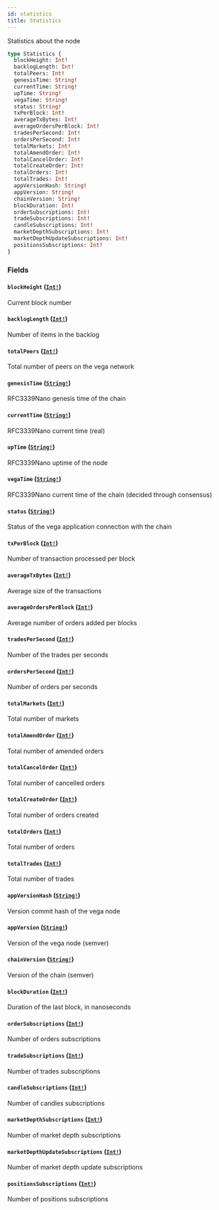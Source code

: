 ```yaml
---
id: statistics
title: Statistics
---
```


Statistics about the node

```graphql
type Statistics {
  blockHeight: Int!
  backlogLength: Int!
  totalPeers: Int!
  genesisTime: String!
  currentTime: String!
  upTime: String!
  vegaTime: String!
  status: String!
  txPerBlock: Int!
  averageTxBytes: Int!
  averageOrdersPerBlock: Int!
  tradesPerSecond: Int!
  ordersPerSecond: Int!
  totalMarkets: Int!
  totalAmendOrder: Int!
  totalCancelOrder: Int!
  totalCreateOrder: Int!
  totalOrders: Int!
  totalTrades: Int!
  appVersionHash: String!
  appVersion: String!
  chainVersion: String!
  blockDuration: Int!
  orderSubscriptions: Int!
  tradeSubscriptions: Int!
  candleSubscriptions: Int!
  marketDepthSubscriptions: Int!
  marketDepthUpdateSubscriptions: Int!
  positionsSubscriptions: Int!
}
```

### Fields

#### `blockHeight` ([`Int!`](/graphql/scalars/int))

Current block number

#### `backlogLength` ([`Int!`](/graphql/scalars/int))

Number of items in the backlog

#### `totalPeers` ([`Int!`](/graphql/scalars/int))

Total number of peers on the vega network

#### `genesisTime` ([`String!`](/graphql/scalars/string))

RFC3339Nano genesis time of the chain

#### `currentTime` ([`String!`](/graphql/scalars/string))

RFC3339Nano current time (real)

#### `upTime` ([`String!`](/graphql/scalars/string))

RFC3339Nano uptime of the node

#### `vegaTime` ([`String!`](/graphql/scalars/string))

RFC3339Nano current time of the chain (decided through consensus)

#### `status` ([`String!`](/graphql/scalars/string))

Status of the vega application connection with the chain

#### `txPerBlock` ([`Int!`](/graphql/scalars/int))

Number of transaction processed per block

#### `averageTxBytes` ([`Int!`](/graphql/scalars/int))

Average size of the transactions

#### `averageOrdersPerBlock` ([`Int!`](/graphql/scalars/int))

Average number of orders added per blocks

#### `tradesPerSecond` ([`Int!`](/graphql/scalars/int))

Number of the trades per seconds

#### `ordersPerSecond` ([`Int!`](/graphql/scalars/int))

Number of orders per seconds

#### `totalMarkets` ([`Int!`](/graphql/scalars/int))

Total number of markets

#### `totalAmendOrder` ([`Int!`](/graphql/scalars/int))

Total number of amended orders

#### `totalCancelOrder` ([`Int!`](/graphql/scalars/int))

Total number of cancelled orders

#### `totalCreateOrder` ([`Int!`](/graphql/scalars/int))

Total number of orders created

#### `totalOrders` ([`Int!`](/graphql/scalars/int))

Total number of orders

#### `totalTrades` ([`Int!`](/graphql/scalars/int))

Total number of trades

#### `appVersionHash` ([`String!`](/graphql/scalars/string))

Version commit hash of the vega node

#### `appVersion` ([`String!`](/graphql/scalars/string))

Version of the vega node (semver)

#### `chainVersion` ([`String!`](/graphql/scalars/string))

Version of the chain (semver)

#### `blockDuration` ([`Int!`](/graphql/scalars/int))

Duration of the last block, in nanoseconds

#### `orderSubscriptions` ([`Int!`](/graphql/scalars/int))

Number of orders subscriptions

#### `tradeSubscriptions` ([`Int!`](/graphql/scalars/int))

Number of trades subscriptions

#### `candleSubscriptions` ([`Int!`](/graphql/scalars/int))

Number of candles subscriptions

#### `marketDepthSubscriptions` ([`Int!`](/graphql/scalars/int))

Number of market depth subscriptions

#### `marketDepthUpdateSubscriptions` ([`Int!`](/graphql/scalars/int))

Number of market depth update subscriptions

#### `positionsSubscriptions` ([`Int!`](/graphql/scalars/int))

Number of positions subscriptions
